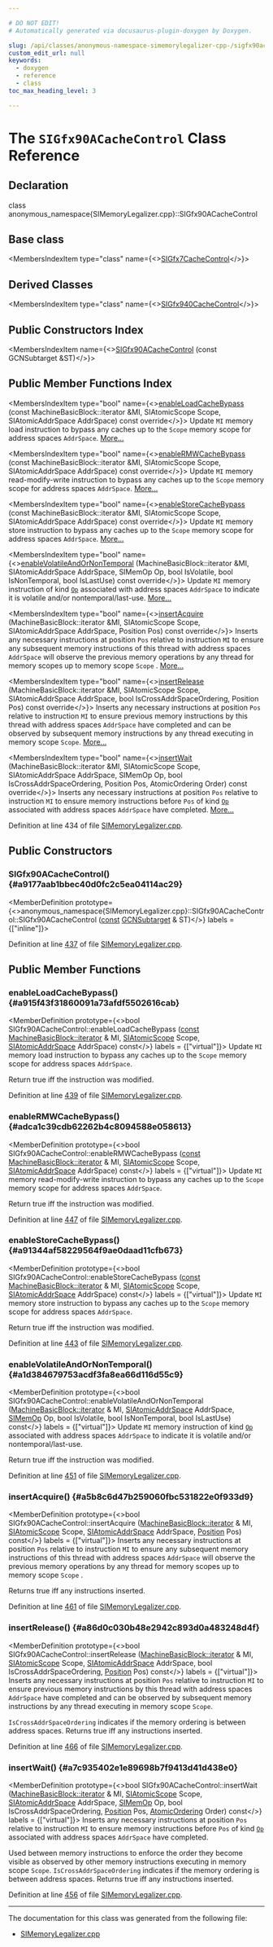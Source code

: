 ```yaml
---

# DO NOT EDIT!
# Automatically generated via docusaurus-plugin-doxygen by Doxygen.

slug: /api/classes/anonymous-namespace-simemorylegalizer-cpp-/sigfx90acachecontrol
custom_edit_url: null
keywords:
  - doxygen
  - reference
  - class
toc_max_heading_level: 3

---
```





# The `SIGfx90ACacheControl` Class Reference

<DoxygenPage pluginConfig={pluginConfig}>



## Declaration

<CodeBlock>class anonymous_namespace{SIMemoryLegalizer.cpp}::SIGfx90ACacheControl</CodeBlock>

## Base class

<MembersIndex>

<MembersIndexItem
  type="class"
  name={<><a href="/docs/api/classes/anonymous-namespace-simemorylegalizer-cpp-/sigfx7cachecontrol">SIGfx7CacheControl</a></>}>
</MembersIndexItem>

</MembersIndex>

## Derived Classes

<MembersIndex>

<MembersIndexItem
  type="class"
  name={<><a href="/docs/api/classes/anonymous-namespace-simemorylegalizer-cpp-/sigfx940cachecontrol">SIGfx940CacheControl</a></>}>
</MembersIndexItem>

</MembersIndex>

## Public Constructors Index

<MembersIndex>

<MembersIndexItem
  name={<><a href="#a9177aab1bbec40d0fc2c5ea04114ac29">SIGfx90ACacheControl</a> (const GCNSubtarget &amp;ST)</>}>
</MembersIndexItem>

</MembersIndex>

## Public Member Functions Index

<MembersIndex>

<MembersIndexItem
  type="bool"
  name={<><a href="#a915f43f31860091a73afdf5502616cab">enableLoadCacheBypass</a> (const MachineBasicBlock::iterator &amp;MI, SIAtomicScope Scope, SIAtomicAddrSpace AddrSpace) const override</>}>
Update <code>MI</code> memory load instruction to bypass any caches up to the <code>Scope</code> memory scope for address spaces <code>AddrSpace</code>. <a href="#a915f43f31860091a73afdf5502616cab">More...</a>
</MembersIndexItem>

<MembersIndexItem
  type="bool"
  name={<><a href="#adca1c39cdb62262b4c8094588e058613">enableRMWCacheBypass</a> (const MachineBasicBlock::iterator &amp;MI, SIAtomicScope Scope, SIAtomicAddrSpace AddrSpace) const override</>}>
Update <code>MI</code> memory read-modify-write instruction to bypass any caches up to the <code>Scope</code> memory scope for address spaces <code>AddrSpace</code>. <a href="#adca1c39cdb62262b4c8094588e058613">More...</a>
</MembersIndexItem>

<MembersIndexItem
  type="bool"
  name={<><a href="#a91344af58229564f9ae0daad11cfb673">enableStoreCacheBypass</a> (const MachineBasicBlock::iterator &amp;MI, SIAtomicScope Scope, SIAtomicAddrSpace AddrSpace) const override</>}>
Update <code>MI</code> memory store instruction to bypass any caches up to the <code>Scope</code> memory scope for address spaces <code>AddrSpace</code>. <a href="#a91344af58229564f9ae0daad11cfb673">More...</a>
</MembersIndexItem>

<MembersIndexItem
  type="bool"
  name={<><a href="#a1d384679753acdf3fa8ea66d116d55c9">enableVolatileAndOrNonTemporal</a> (MachineBasicBlock::iterator &amp;MI, SIAtomicAddrSpace AddrSpace, SIMemOp Op, bool IsVolatile, bool IsNonTemporal, bool IsLastUse) const override</>}>
Update <code>MI</code> memory instruction of kind <code><a href="/docs/api/namespaces/llvm/#ab471937b9a227e70c7fe8bd9604014d6">Op</a></code> associated with address spaces <code>AddrSpace</code> to indicate it is volatile and/or nontemporal/last-use. <a href="#a1d384679753acdf3fa8ea66d116d55c9">More...</a>
</MembersIndexItem>

<MembersIndexItem
  type="bool"
  name={<><a href="#a5b8c6d47b259060fbc531822e0f933d9">insertAcquire</a> (MachineBasicBlock::iterator &amp;MI, SIAtomicScope Scope, SIAtomicAddrSpace AddrSpace, Position Pos) const override</>}>
Inserts any necessary instructions at position <code>Pos</code> relative to instruction <code>MI</code> to ensure any subsequent memory instructions of this thread with address spaces <code>AddrSpace</code> will observe the previous memory operations by any thread for memory scopes up to memory scope <code>Scope</code> . <a href="#a5b8c6d47b259060fbc531822e0f933d9">More...</a>
</MembersIndexItem>

<MembersIndexItem
  type="bool"
  name={<><a href="#a86d0c030b48e2942c893d0a483248d4f">insertRelease</a> (MachineBasicBlock::iterator &amp;MI, SIAtomicScope Scope, SIAtomicAddrSpace AddrSpace, bool IsCrossAddrSpaceOrdering, Position Pos) const override</>}>
Inserts any necessary instructions at position <code>Pos</code> relative to instruction <code>MI</code> to ensure previous memory instructions by this thread with address spaces <code>AddrSpace</code> have completed and can be observed by subsequent memory instructions by any thread executing in memory scope <code>Scope</code>. <a href="#a86d0c030b48e2942c893d0a483248d4f">More...</a>
</MembersIndexItem>

<MembersIndexItem
  type="bool"
  name={<><a href="#a7c935402e1e89698b7f9413d41d438e0">insertWait</a> (MachineBasicBlock::iterator &amp;MI, SIAtomicScope Scope, SIAtomicAddrSpace AddrSpace, SIMemOp Op, bool IsCrossAddrSpaceOrdering, Position Pos, AtomicOrdering Order) const override</>}>
Inserts any necessary instructions at position <code>Pos</code> relative to instruction <code>MI</code> to ensure memory instructions before <code>Pos</code> of kind <code><a href="/docs/api/namespaces/llvm/#ab471937b9a227e70c7fe8bd9604014d6">Op</a></code> associated with address spaces <code>AddrSpace</code> have completed. <a href="#a7c935402e1e89698b7f9413d41d438e0">More...</a>
</MembersIndexItem>

</MembersIndex>


Definition at line 434 of file <a href="/docs/api/files/lib/lib/target/lib/target/amdgpu/simemorylegalizer-cpp">SIMemoryLegalizer.cpp</a>.

<SectionDefinition>

## Public Constructors

### SIGfx90ACacheControl() {#a9177aab1bbec40d0fc2c5ea04114ac29}

<MemberDefinition
  prototype={<>anonymous&#95;namespace&#123;SIMemoryLegalizer.cpp&#125;::SIGfx90ACacheControl::SIGfx90ACacheControl (<a href="/docs/api/files/lib/lib/target/lib/target/aarch64/aarch64promoteconstant-cpp/#a90f8350fecae261c25be85d38b451bff">const</a> <a href="/docs/api/classes/llvm/gcnsubtarget">GCNSubtarget</a> &amp; ST)</>}
  labels = {["inline"]}>

Definition at line <a href="/docs/api/files/lib/lib/target/lib/target/amdgpu/simemorylegalizer-cpp/#l00437">437</a> of file <a href="/docs/api/files/lib/lib/target/lib/target/amdgpu/simemorylegalizer-cpp">SIMemoryLegalizer.cpp</a>.
</MemberDefinition>

</SectionDefinition>

<SectionDefinition>

## Public Member Functions

### enableLoadCacheBypass() {#a915f43f31860091a73afdf5502616cab}

<MemberDefinition
  prototype={<>bool SIGfx90ACacheControl::enableLoadCacheBypass (<a href="/docs/api/files/lib/lib/target/lib/target/aarch64/aarch64promoteconstant-cpp/#a90f8350fecae261c25be85d38b451bff">const</a> <a href="/docs/api/classes/llvm/machinebasicblock/#ae34c996b58df9b9ce6695a0c8b70c533">MachineBasicBlock::iterator</a> &amp; MI, <a href="/docs/api/namespaces/anonymous-simemorylegalizer-cpp-/#a3a7d6d0a72ccf09bee528f6baa0bf974">SIAtomicScope</a> Scope, <a href="/docs/api/namespaces/anonymous-simemorylegalizer-cpp-/#a468bcaf55f58682520bae3261b54cc95">SIAtomicAddrSpace</a> AddrSpace) const</>}
  labels = {["virtual"]}>
Update <code>MI</code> memory load instruction to bypass any caches up to the <code>Scope</code> memory scope for address spaces <code>AddrSpace</code>.

Return true iff the instruction was modified.

Definition at line <a href="/docs/api/files/lib/lib/target/lib/target/amdgpu/simemorylegalizer-cpp/#l00439">439</a> of file <a href="/docs/api/files/lib/lib/target/lib/target/amdgpu/simemorylegalizer-cpp">SIMemoryLegalizer.cpp</a>.
</MemberDefinition>

### enableRMWCacheBypass() {#adca1c39cdb62262b4c8094588e058613}

<MemberDefinition
  prototype={<>bool SIGfx90ACacheControl::enableRMWCacheBypass (<a href="/docs/api/files/lib/lib/target/lib/target/aarch64/aarch64promoteconstant-cpp/#a90f8350fecae261c25be85d38b451bff">const</a> <a href="/docs/api/classes/llvm/machinebasicblock/#ae34c996b58df9b9ce6695a0c8b70c533">MachineBasicBlock::iterator</a> &amp; MI, <a href="/docs/api/namespaces/anonymous-simemorylegalizer-cpp-/#a3a7d6d0a72ccf09bee528f6baa0bf974">SIAtomicScope</a> Scope, <a href="/docs/api/namespaces/anonymous-simemorylegalizer-cpp-/#a468bcaf55f58682520bae3261b54cc95">SIAtomicAddrSpace</a> AddrSpace) const</>}
  labels = {["virtual"]}>
Update <code>MI</code> memory read-modify-write instruction to bypass any caches up to the <code>Scope</code> memory scope for address spaces <code>AddrSpace</code>.

Return true iff the instruction was modified.

Definition at line <a href="/docs/api/files/lib/lib/target/lib/target/amdgpu/simemorylegalizer-cpp/#l00447">447</a> of file <a href="/docs/api/files/lib/lib/target/lib/target/amdgpu/simemorylegalizer-cpp">SIMemoryLegalizer.cpp</a>.
</MemberDefinition>

### enableStoreCacheBypass() {#a91344af58229564f9ae0daad11cfb673}

<MemberDefinition
  prototype={<>bool SIGfx90ACacheControl::enableStoreCacheBypass (<a href="/docs/api/files/lib/lib/target/lib/target/aarch64/aarch64promoteconstant-cpp/#a90f8350fecae261c25be85d38b451bff">const</a> <a href="/docs/api/classes/llvm/machinebasicblock/#ae34c996b58df9b9ce6695a0c8b70c533">MachineBasicBlock::iterator</a> &amp; MI, <a href="/docs/api/namespaces/anonymous-simemorylegalizer-cpp-/#a3a7d6d0a72ccf09bee528f6baa0bf974">SIAtomicScope</a> Scope, <a href="/docs/api/namespaces/anonymous-simemorylegalizer-cpp-/#a468bcaf55f58682520bae3261b54cc95">SIAtomicAddrSpace</a> AddrSpace) const</>}
  labels = {["virtual"]}>
Update <code>MI</code> memory store instruction to bypass any caches up to the <code>Scope</code> memory scope for address spaces <code>AddrSpace</code>.

Return true iff the instruction was modified.

Definition at line <a href="/docs/api/files/lib/lib/target/lib/target/amdgpu/simemorylegalizer-cpp/#l00443">443</a> of file <a href="/docs/api/files/lib/lib/target/lib/target/amdgpu/simemorylegalizer-cpp">SIMemoryLegalizer.cpp</a>.
</MemberDefinition>

### enableVolatileAndOrNonTemporal() {#a1d384679753acdf3fa8ea66d116d55c9}

<MemberDefinition
  prototype={<>bool SIGfx90ACacheControl::enableVolatileAndOrNonTemporal (<a href="/docs/api/classes/llvm/machinebasicblock/#ae34c996b58df9b9ce6695a0c8b70c533">MachineBasicBlock::iterator</a> &amp; MI, <a href="/docs/api/namespaces/anonymous-simemorylegalizer-cpp-/#a468bcaf55f58682520bae3261b54cc95">SIAtomicAddrSpace</a> AddrSpace, <a href="/docs/api/namespaces/anonymous-simemorylegalizer-cpp-/#a7d1379b61882d548830c6e5b216942a9">SIMemOp</a> Op, bool IsVolatile, bool IsNonTemporal, bool IsLastUse) const</>}
  labels = {["virtual"]}>
Update <code>MI</code> memory instruction of kind <code><a href="/docs/api/namespaces/llvm/#ab471937b9a227e70c7fe8bd9604014d6">Op</a></code> associated with address spaces <code>AddrSpace</code> to indicate it is volatile and/or nontemporal/last-use.

Return true iff the instruction was modified.

Definition at line <a href="/docs/api/files/lib/lib/target/lib/target/amdgpu/simemorylegalizer-cpp/#l00451">451</a> of file <a href="/docs/api/files/lib/lib/target/lib/target/amdgpu/simemorylegalizer-cpp">SIMemoryLegalizer.cpp</a>.
</MemberDefinition>

### insertAcquire() {#a5b8c6d47b259060fbc531822e0f933d9}

<MemberDefinition
  prototype={<>bool SIGfx90ACacheControl::insertAcquire (<a href="/docs/api/classes/llvm/machinebasicblock/#ae34c996b58df9b9ce6695a0c8b70c533">MachineBasicBlock::iterator</a> &amp; MI, <a href="/docs/api/namespaces/anonymous-simemorylegalizer-cpp-/#a3a7d6d0a72ccf09bee528f6baa0bf974">SIAtomicScope</a> Scope, <a href="/docs/api/namespaces/anonymous-simemorylegalizer-cpp-/#a468bcaf55f58682520bae3261b54cc95">SIAtomicAddrSpace</a> AddrSpace, <a href="/docs/api/namespaces/anonymous-simemorylegalizer-cpp-/#a9e7ad3c4e4254ff96b3ddbd4a6515dc2">Position</a> Pos) const</>}
  labels = {["virtual"]}>
Inserts any necessary instructions at position <code>Pos</code> relative to instruction <code>MI</code> to ensure any subsequent memory instructions of this thread with address spaces <code>AddrSpace</code> will observe the previous memory operations by any thread for memory scopes up to memory scope <code>Scope</code> .

Returns true iff any instructions inserted.

Definition at line <a href="/docs/api/files/lib/lib/target/lib/target/amdgpu/simemorylegalizer-cpp/#l00461">461</a> of file <a href="/docs/api/files/lib/lib/target/lib/target/amdgpu/simemorylegalizer-cpp">SIMemoryLegalizer.cpp</a>.
</MemberDefinition>

### insertRelease() {#a86d0c030b48e2942c893d0a483248d4f}

<MemberDefinition
  prototype={<>bool SIGfx90ACacheControl::insertRelease (<a href="/docs/api/classes/llvm/machinebasicblock/#ae34c996b58df9b9ce6695a0c8b70c533">MachineBasicBlock::iterator</a> &amp; MI, <a href="/docs/api/namespaces/anonymous-simemorylegalizer-cpp-/#a3a7d6d0a72ccf09bee528f6baa0bf974">SIAtomicScope</a> Scope, <a href="/docs/api/namespaces/anonymous-simemorylegalizer-cpp-/#a468bcaf55f58682520bae3261b54cc95">SIAtomicAddrSpace</a> AddrSpace, bool IsCrossAddrSpaceOrdering, <a href="/docs/api/namespaces/anonymous-simemorylegalizer-cpp-/#a9e7ad3c4e4254ff96b3ddbd4a6515dc2">Position</a> Pos) const</>}
  labels = {["virtual"]}>
Inserts any necessary instructions at position <code>Pos</code> relative to instruction <code>MI</code> to ensure previous memory instructions by this thread with address spaces <code>AddrSpace</code> have completed and can be observed by subsequent memory instructions by any thread executing in memory scope <code>Scope</code>.

<code>IsCrossAddrSpaceOrdering</code> indicates if the memory ordering is between address spaces. Returns true iff any instructions inserted.

Definition at line <a href="/docs/api/files/lib/lib/target/lib/target/amdgpu/simemorylegalizer-cpp/#l00466">466</a> of file <a href="/docs/api/files/lib/lib/target/lib/target/amdgpu/simemorylegalizer-cpp">SIMemoryLegalizer.cpp</a>.
</MemberDefinition>

### insertWait() {#a7c935402e1e89698b7f9413d41d438e0}

<MemberDefinition
  prototype={<>bool SIGfx90ACacheControl::insertWait (<a href="/docs/api/classes/llvm/machinebasicblock/#ae34c996b58df9b9ce6695a0c8b70c533">MachineBasicBlock::iterator</a> &amp; MI, <a href="/docs/api/namespaces/anonymous-simemorylegalizer-cpp-/#a3a7d6d0a72ccf09bee528f6baa0bf974">SIAtomicScope</a> Scope, <a href="/docs/api/namespaces/anonymous-simemorylegalizer-cpp-/#a468bcaf55f58682520bae3261b54cc95">SIAtomicAddrSpace</a> AddrSpace, <a href="/docs/api/namespaces/anonymous-simemorylegalizer-cpp-/#a7d1379b61882d548830c6e5b216942a9">SIMemOp</a> Op, bool IsCrossAddrSpaceOrdering, <a href="/docs/api/namespaces/anonymous-simemorylegalizer-cpp-/#a9e7ad3c4e4254ff96b3ddbd4a6515dc2">Position</a> Pos, <a href="/docs/api/namespaces/llvm/#a9bccbe67aaab722783ca4e7c504aaaa7">AtomicOrdering</a> Order) const</>}
  labels = {["virtual"]}>
Inserts any necessary instructions at position <code>Pos</code> relative to instruction <code>MI</code> to ensure memory instructions before <code>Pos</code> of kind <code><a href="/docs/api/namespaces/llvm/#ab471937b9a227e70c7fe8bd9604014d6">Op</a></code> associated with address spaces <code>AddrSpace</code> have completed.

Used between memory instructions to enforce the order they become visible as observed by other memory instructions executing in memory scope <code>Scope</code>. <code>IsCrossAddrSpaceOrdering</code> indicates if the memory ordering is between address spaces. Returns true iff any instructions inserted.

Definition at line <a href="/docs/api/files/lib/lib/target/lib/target/amdgpu/simemorylegalizer-cpp/#l00456">456</a> of file <a href="/docs/api/files/lib/lib/target/lib/target/amdgpu/simemorylegalizer-cpp">SIMemoryLegalizer.cpp</a>.
</MemberDefinition>

</SectionDefinition>

<hr/>

The documentation for this class was generated from the following file:

<ul>
<li><a href="/docs/api/files/lib/lib/target/lib/target/amdgpu/simemorylegalizer-cpp">SIMemoryLegalizer.cpp</a></li>
</ul>

</DoxygenPage>
